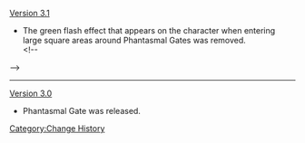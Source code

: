 [[Version 3.1]]
* The green flash effect that appears on the character when entering large square areas around Phantasmal Gates was removed.<br /><!--
-->{{Preview|Phantasmal Gate Green Flash}}
----
[[Version 3.0]]
* Phantasmal Gate was released.
<noinclude>[[Category:Change History]]</noinclude>